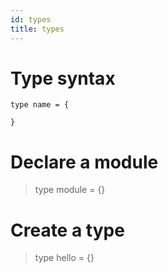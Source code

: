 ```yaml
---
id: types
title: types
---
```


# Type syntax

```
type name = {

}
```

# Declare a module

> type module = {}

# Create a type

> type hello = {}


